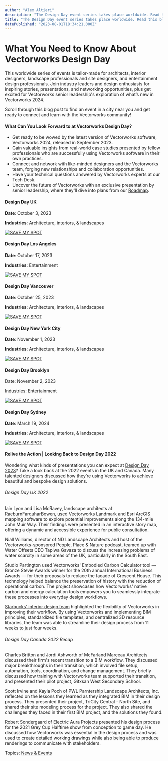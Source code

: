 ```yaml
---
author: "Alex Altieri"
description: "The Design Day event series takes place worldwide. Read this blog post to learn more about what’s in store and how you can attend."
title: "The Design Day event series takes place worldwide. Read this blog post to learn more about what’s in store and how you can attend." 
datePublished: "2023-08-01T18:34:21.000Z"
---
```

# What You Need to Know About Vectorworks Design Day

This worldwide series of events is tailor-made for architects, interior designers, landscape professionals and site designers, and entertainment design professionals. Join industry leaders and design enthusiasts for inspiring stories, presentations, and networking opportunities, plus get excited for Vectorworks senior leadership's exploration of what’s new in Vectorworks 2024.

Scroll through this blog post to find an event in a city near you and get ready to connect and learn with the Vectorworks community!

#### What Can You Look Forward to at Vectorworks Design Day?

* Get ready to be wowed by the latest version of Vectorworks software, Vectorworks 2024, released in September 2023.
* Gain valuable insights from real-world case studies presented by fellow professionals who are successfully using Vectorworks software in their own practices.
* Connect and network with like-minded designers and the Vectorworks team, forging new relationships and collaboration opportunities.
* Have your technical questions answered by Vectorworks experts at our Tech Desk.
* Uncover the future of Vectorworks with an exclusive presentation by senior leadership, where they'll dive into plans from our [Roadmap](https://www.vectorworks.net/public-roadmap).

#### Design Day UK 

**Date**: October 3, 2023

**Industries**: Architecture, interiors, & landscapes

[![SAVE MY SPOT](https://no-cache.hubspot.com/cta/default/3018241/8e05545a-69a2-4558-aca2-6efc64d49efe.png)](https://cta-redirect.hubspot.com/cta/redirect/3018241/8e05545a-69a2-4558-aca2-6efc64d49efe) 

#### Design Day Los Angeles

**Date**: October 17, 2023

**Industries**: Entertainment

[![SAVE MY SPOT](https://no-cache.hubspot.com/cta/default/3018241/22158040-ff6a-47bb-98a1-5f25904fd31c.png)](https://cta-redirect.hubspot.com/cta/redirect/3018241/22158040-ff6a-47bb-98a1-5f25904fd31c) 

#### Design Day Vancouver

**Date**: October 25, 2023

**Industries**: Architecture, interiors, & landscapes

[![SAVE MY SPOT](https://no-cache.hubspot.com/cta/default/3018241/be5009d7-55c5-4813-a5e4-ee161e7fdc58.png)](https://cta-redirect.hubspot.com/cta/redirect/3018241/be5009d7-55c5-4813-a5e4-ee161e7fdc58) 

#### Design Day New York City

**Date**: November 1, 2023

**Industries**: Architecture, interiors, & landscapes

[![SAVE MY SPOT](https://no-cache.hubspot.com/cta/default/3018241/1fa00d8c-295d-45eb-9f19-71a0095ee55c.png)](https://cta-redirect.hubspot.com/cta/redirect/3018241/1fa00d8c-295d-45eb-9f19-71a0095ee55c) 

#### Design Day Brooklyn 

Date: November 2, 2023

Industries: Entertainment

[![SAVE MY SPOT](https://no-cache.hubspot.com/cta/default/3018241/381db2eb-1913-4b3e-a6b8-f2f83ecfb465.png)](https://cta-redirect.hubspot.com/cta/redirect/3018241/381db2eb-1913-4b3e-a6b8-f2f83ecfb465) 

#### Design Day Sydney 

**Date**: March 19, 2024

**Industries**: Architecture, interiors, & landscapes

[![SAVE MY SPOT](https://no-cache.hubspot.com/cta/default/3018241/bdeac6d2-d87f-4474-b020-0756f6c66264.png)](https://cta-redirect.hubspot.com/cta/redirect/3018241/bdeac6d2-d87f-4474-b020-0756f6c66264) 

#### Relive the Action | Looking Back to Design Day 2022

Wondering what kinds of presentations you can expect at [Design Day 2023](https://designday.vectorworks.net/)? Take a look back at the 2022 events in the UK and Canada. Many talented designers discussed how they’re using Vectorworks to achieve beautiful and bespoke design solutions.

###### Design Day UK 2022

Iain Lyon and Lisa McRavey, landscape architects at RaeburnFarquharBowen, used Vectorworks Landmark and Esri ArcGIS mapping software to explore potential improvements along the 134-mile John Muir Way. Their findings were presented in an interactive story map, offering a dynamic and accessible experience for public consultation.

Niall Williams, director of ND Landscape Architects and host of the Vectorworks-sponsored People, Place & Nature podcast, teamed up with Water Offsets CEO Tapiwa Gavaza to discuss the increasing problems of water scarcity in some areas of the UK, particularly in the South East. 

Studio Partington used Vectorworks' Embodied Carbon Calculator tool — Bronze Stevie Awards winner for the 20th annual International Business Awards — for their proposals to replace the facade of Crescent House. This technology helped balance the preservation of history with the reduction of operational carbon. The project showcases how Vectorworks' native carbon and energy calculation tools empowers you to seamlessly integrate these processes into everyday design workflows.

[Starbucks' interior design team](https://university.vectorworks.net/course/view.php?id=2388) highlighted the flexibility of Vectorworks in improving their workflow. By using Vectorworks and implementing BIM principles, standardized file templates, and centralized 3D resource libraries, the team was able to streamline their design process from 11 weeks to just four weeks.

###### Design Day Canada 2022 Recap

Charles Britton and Jordi Ashworth of McFarland Marceau Architects discussed their firm's recent transition to a BIM workflow. They discussed major breakthroughs in their transition, which involved file setup, automation, tools, coordination, and change management. They briefly discussed how training with Vectorworks team supported their transition, and presented their pilot project, Gitxsan West Secondary School.

Scott Irvine and Kayla Poch of PWL Parntership Landscape Architects, Inc. reflected on the lessons they learned as they integrated BIM in their design process. They presented their project, TriCity Central - North Site, and shared their site modeling process for the project. They also shared the challenges they faced in their first BIM project, and the solutions they found.

Robert Sondergaard of Electric Aura Projects presented his design process for the 2021 Grey Cup Halftime show from conception to game day. He discussed how Vectorworks was essential in the design process and was used to create detailed working drawings while also being able to produce renderings to communicate with stakeholders.

 Topics: [News & Events](https://blog.vectorworks.net/topic/news-events) 

 